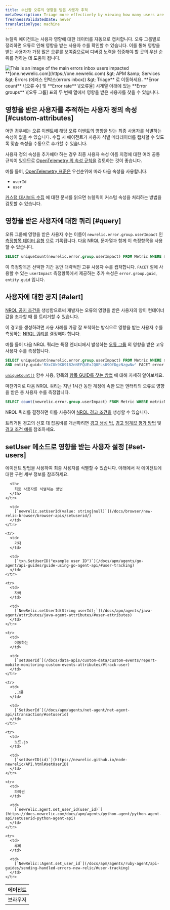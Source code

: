 ```yaml
---
title: 수신함 오류의 영향을 받은 사용자 추적
metaDescription: Triage more effectively by viewing how many users are impacted by an error group.
freshnessValidatedDate: never
translationType: machine
---
```


뉴렐릭 에이전트는 사용자 영향에 대한 데이터를 자동으로 캡처합니다. 오류 그룹별로 정리하면 오류로 인해 영향을 받는 사용자 수를 확인할 수 있습니다. 이를 통해 영향을 받는 사용자가 가장 많은 오류를 보여줌으로써 디버깅 노력을 집중해야 할 곳의 우선 순위를 정하는 데 도움이 됩니다.

<img title="An image showing how to navigate users impacted" alt="This is an image of the main errors inbox users impacted" src="/images/errors-inbox_screenshot-full_users-impacted.webp" />

<figcaption>
  **[one.newrelic.com](https://one.newrelic.com) &amp;gt; APM &amp;amp; Services &amp;gt; Errors (에러스 인박스(errors inbox)) &amp;gt; Triage** 로 이동하세요. **Error count** \[오류 수] 및 **Error rate** \[오류율] 시계열 아래에 있는 **Error groups** \[오류 그룹] 표의 두 번째 열에서 영향을 받은 사용자를 찾을 수 있습니다.
</figcaption>

## 영향을 받은 사용자를 추적하는 사용자 정의 속성 [#custom-attributes]

어떤 경우에는 오류 이벤트에 해당 오류 이벤트의 영향을 받는 최종 사용자를 식별하는 속성이 없을 수 있습니다. 수집 시 에이전트가 사용자 식별 메타데이터를 캡처할 수 있도록 맞춤 속성을 수동으로 추가할 수 있습니다.

사용자 정의 속성을 추가해야 하는 경우 최종 사용자 속성 이름 지정에 대한 여러 공통 규칙이 있으므로 [OpenTelemetry 의 속성 규칙을](/docs/more-integrations/open-source-telemetry-integrations/opentelemetry/opentelemetry-introduction) 검토하는 것이 좋습니다.

예를 들어, [OpenTelemetry 표준은](https://opentelemetry.io/docs/reference/specification/trace/semantic_conventions/span-general/#general-identity-attributes) 우선순위에 따라 다음 속성을 사용합니다.

* `userId`
* `user`

[커스텀 대시보드 수집](/docs/data-apis/custom-data/custom-events/collect-custom-attributes/#enabling-custom) 에 대한 문서를 읽으면 뉴렐릭이 커스텀 속성을 처리하는 방법을 검토할 수 있습니다.

## 영향을 받은 사용자에 대한 쿼리 [#query]

오류 그룹에 영향을 받은 사용자 수는 이름이 `newrelic.error.group.userImpact` 인 [측정항목 데이터 유형](/docs/data-apis/understand-data/metric-data/metric-data-type/) 으로 기록됩니다. 다음 NRQL 문자열과 함께 이 측정항목을 사용할 수 있습니다.

```sql
SELECT uniqueCount(newrelic.error.group.userImpact) FROM Metric WHERE metricName='newrelic.error.group.userImpact'
```

이 측정항목은 선택한 기간 동안 대략적인 고유 사용자 수를 캡처합니다. `FACET` 절에 사용할 수 있는 `userImpact` 측정항목에서 제공하는 추가 속성은 `error.group.guid`, `entity.guid` 입니다.

## 사용자에 대한 공지 [#alert]

[NRQL 공지 조건을](/docs/alerts-applied-intelligence/new-relic-alerts/alert-conditions/create-alert-conditions/) 생성함으로써 개발자는 오류의 영향을 받은 사용자의 양이 컨테이너 값을 초과할 때 <InlinePopover type="alerts" />를 트리거할 수 있습니다.

이 경고를 생성하려면 사용 사례를 가장 잘 포착하는 방식으로 영향을 받는 사용자 수를 측정하는 [NRQL 쿼리를](/docs/query-your-data/nrql-new-relic-query-language/get-started/introduction-nrql-new-relics-query-language/) 결정해야 합니다.

예를 들어 다음 NRQL 쿼리는 특정 엔터티에서 발생하는 [오류 그룹](/docs/errors-inbox/errors-inbox/#groups) 의 영향을 받은 고유 사용자 수를 측정합니다.

```sql
SELECT uniqueCount(newrelic.error.group.userImpact) FROM Metric WHERE metricName='newrelic.error.group.userImpact' 
AND entity.guid='RXxCUk9XU9182nNEFQUExJQ0FLsU9OfDgzNzgwNw' FACET error.group.guid TIMESERIES
```

[`uniqueCount()`](/docs/alerts-applied-intelligence/new-relic-alerts/alert-conditions/create-nrql-alert-conditions/) 함수 사용, 항목의 [항목 GUID를 찾는 방법](/docs/new-relic-solutions/new-relic-one/core-concepts/what-entity-new-relic/#find) 에 대해 자세히 알아보세요.

마찬가지로 다음 NRQL 쿼리는 지난 1시간 동안 계정에 속한 모든 엔터티의 오류로 영향을 받은 총 사용자 수를 측정합니다.

```sql
SELECT count(newrelic.error.group.userImpact) FROM Metric WHERE metricName='newrelic.error.group.userImpact' SINCE 1 hour ago TIMESERIES
```

NRQL 쿼리를 결정하면 이를 사용하여 [NRQL 경고 조건을](/docs/alerts-applied-intelligence/new-relic-alerts/alert-conditions/create-nrql-alert-conditions/#create) 생성할 수 있습니다.

트리거된 경고의 신호 대 잡음비를 개선하려면 [경고 생성 팁](/docs/alerts-applied-intelligence/new-relic-alerts/alert-conditions/create-nrql-alert-conditions/#condition-tips), [경고 임계값 평가 방법](/docs/alerts-applied-intelligence/new-relic-alerts/alert-conditions/create-nrql-alert-conditions/#advanced-signal) 및 [경고 조건 예를](/docs/alerts-applied-intelligence/new-relic-alerts/alert-conditions/create-nrql-alert-conditions/#examples) 참조하세요.

## setUser 메소드로 영향을 받는 사용자 설정 [#set-users]

에이전트 방법을 사용하여 최종 사용자를 식별할 수 있습니다. 아래에서 각 에이전트에 대한 구현 세부 정보를 참조하세요.

<table>
  <thead>
    <tr>
      <th>
        에이전트
      </th>

      <th>
        최종 사용자를 식별하는 방법
      </th>
    </tr>
  </thead>

  <tbody>
    <tr>
      <td>
        브라우저
      </td>

      <td>
        [`newrelic.setUserId(value: string|null)`](/docs/browser/new-relic-browser/browser-apis/setuserid/)
      </td>
    </tr>

    <tr>
      <td>
        가다
      </td>

      <td>
        [`txn.SetUserID("example user ID")`](/docs/apm/agents/go-agent/api-guides/guide-using-go-agent-api/#user-tracking)
      </td>
    </tr>

    <tr>
      <td>
        자바
      </td>

      <td>
        [`NewRelic.setUserId(String userId);`](/docs/apm/agents/java-agent/attributes/java-agent-attributes/#user-attributes)
      </td>
    </tr>

    <tr>
      <td>
        이동하는
      </td>

      <td>
        [`setUserId`](/docs/data-apis/custom-data/custom-events/report-mobile-monitoring-custom-events-attributes/#track-user)
      </td>
    </tr>

    <tr>
      <td>
        .그물
      </td>

      <td>
        [`SetUserId`](/docs/apm/agents/net-agent/net-agent-api/itransaction/#setuserid)
      </td>
    </tr>

    <tr>
      <td>
        노드.js
      </td>

      <td>
        [`setUserID(id)`](https://newrelic.github.io/node-newrelic/API.html#setUserID)
      </td>
    </tr>

    <tr>
      <td>
        파이썬
      </td>

      <td>
        [`newrelic.agent.set_user_id(user_id)`](https://docs.newrelic.com/docs/apm/agents/python-agent/python-agent-api/setuserid-python-agent-api)
      </td>
    </tr>

    <tr>
      <td>
        루비
      </td>

      <td>
        [`NewRelic::Agent.set_user_id`](/docs/apm/agents/ruby-agent/api-guides/sending-handled-errors-new-relic/#user-tracking)
      </td>
    </tr>
  </tbody>
</table>